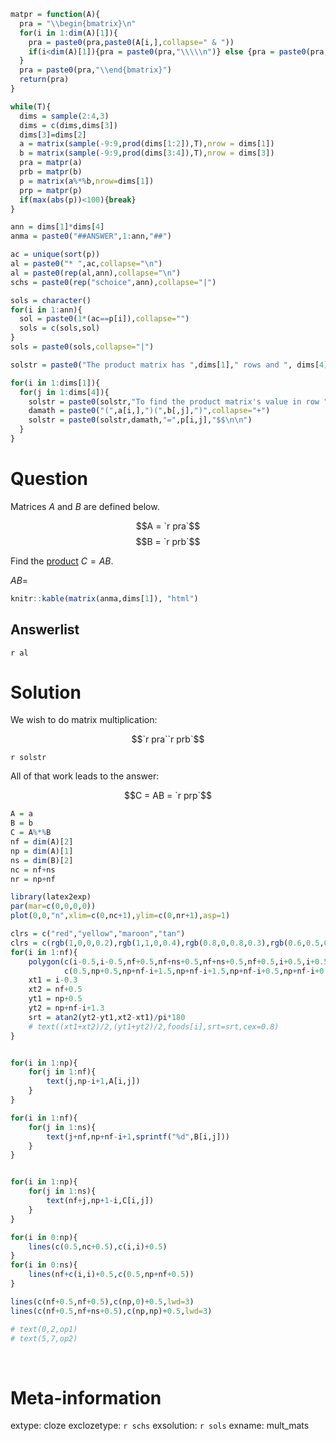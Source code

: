 ```r
matpr = function(A){
  pra = "\\begin{bmatrix}\n"
  for(i in 1:dim(A)[1]){
    pra = paste0(pra,paste0(A[i,],collapse=" & "))
    if(i<dim(A)[1]){pra = paste0(pra,"\\\\\n")} else {pra = paste0(pra,"\n")}
  }
  pra = paste0(pra,"\\end{bmatrix}")
  return(pra)
}

while(T){
  dims = sample(2:4,3)
  dims = c(dims,dims[3])
  dims[3]=dims[2]
  a = matrix(sample(-9:9,prod(dims[1:2]),T),nrow = dims[1])
  b = matrix(sample(-9:9,prod(dims[3:4]),T),nrow = dims[3])
  pra = matpr(a)
  prb = matpr(b)
  p = matrix(a%*%b,nrow=dims[1])
  prp = matpr(p)
  if(max(abs(p))<100){break}
}

ann = dims[1]*dims[4]
anma = paste0("##ANSWER",1:ann,"##")

ac = unique(sort(p))
al = paste0("* ",ac,collapse="\n")
al = paste0(rep(al,ann),collapse="\n")
schs = paste0(rep("schoice",ann),collapse="|")

sols = character()
for(i in 1:ann){
  sol = paste0(1*(ac==p[i]),collapse="")
  sols = c(sols,sol)
}
sols = paste0(sols,collapse="|")

solstr = paste0("The product matrix has ",dims[1]," rows and ", dims[4], " columns.\n\n")

for(i in 1:dims[1]){
  for(j in 1:dims[4]){
    solstr = paste0(solstr,"To find the product matrix's value in row ",i," and column ",j,", sum the products of corresponding elements of row ",i," in matrix A and column ",j," in matrix B.\n","$$C_{[",i,",",j,"]}=")
    damath = paste0("(",a[i,],")(",b[,j],")",collapse="+")
    solstr = paste0(solstr,damath,"=",p[i,j],"$$\n\n")
  }
}

```

Question
========

Matrices $A$ and $B$ are defined below.

$$A = `r pra`$$
$$B = `r prb`$$

Find the [product](https://en.wikipedia.org/wiki/Matrix_multiplication) $C=AB$.




$AB=$
```r
knitr::kable(matrix(anma,dims[1]), "html")
```


Answerlist
--------

`r al`

Solution
========

We wish to do matrix multiplication:

$$`r pra``r prb`$$


`r solstr`

All of that work leads to the answer:

$$C = AB = `r prp`$$
```r
A = a
B = b
C = A%*%B
nf = dim(A)[2]
np = dim(A)[1]
ns = dim(B)[2]
nc = nf+ns
nr = np+nf
```


```r
library(latex2exp)
par(mar=c(0,0,0,0))
plot(0,0,"n",xlim=c(0,nc+1),ylim=c(0,nr+1),asp=1)

clrs = c("red","yellow","maroon","tan")
clrs = c(rgb(1,0,0,0.2),rgb(1,1,0,0.4),rgb(0.8,0,0.8,0.3),rgb(0.6,0.5,0.2,0.2),rgb(0.2,0.3,0.8,0.2))
for(i in 1:nf){
    polygon(c(i-0.5,i-0.5,nf+0.5,nf+ns+0.5,nf+ns+0.5,nf+0.5,i+0.5,i+0.5),
            c(0.5,np+0.5,np+nf-i+1.5,np+nf-i+1.5,np+nf-i+0.5,np+nf-i+0.5,np+0.5,0.5),col=clrs[i],border = F)
    xt1 = i-0.3
    xt2 = nf+0.5
    yt1 = np+0.5
    yt2 = np+nf-i+1.3
    srt = atan2(yt2-yt1,xt2-xt1)/pi*180
    # text((xt1+xt2)/2,(yt1+yt2)/2,foods[i],srt=srt,cex=0.8)
}


for(i in 1:np){
    for(j in 1:nf){
        text(j,np-i+1,A[i,j])
    }
}

for(i in 1:nf){
    for(j in 1:ns){
        text(j+nf,np+nf-i+1,sprintf("%d",B[i,j]))
    }
}


for(i in 1:np){
    for(j in 1:ns){
        text(nf+j,np+1-i,C[i,j])
    }
}

for(i in 0:np){
    lines(c(0.5,nc+0.5),c(i,i)+0.5)
}
for(i in 0:ns){
    lines(nf+c(i,i)+0.5,c(0.5,np+nf+0.5))
}

lines(c(nf+0.5,nf+0.5),c(np,0)+0.5,lwd=3)
lines(c(nf+0.5,nf+ns+0.5),c(np,np)+0.5,lwd=3)

# text(0,2,op1)
# text(5,7,op2)

```
\

Meta-information
============
extype: cloze
exclozetype: `r schs`
exsolution: `r sols`
exname: mult_mats